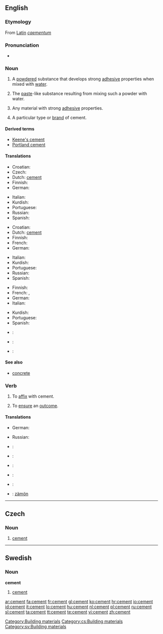 ==English==

===Etymology===
From [[Latin]] ''[[caementum]]''

===Pronunciation===
* {{audio|en-us-cement.ogg|Audio (US)}}

===Noun===
{{wikipedia}}
{{en-noun}}

# {{uncountable}} A [[powdered]] substance that develops strong [[adhesive]] properties when mixed with [[water]].
# {{uncountable}} The [[paste]]-like substance resulting from mixing such a powder with water.
# {{uncountable}} Any material with strong [[adhesive]] properties.
# {{countable}} A particular type or [[brand]] of cement.

====Derived terms====
* [[Keene's cement]]
* [[Portland cement]]

====Translations====
{{trans-top|a powdered substance}}
* Croatian: {{t+|hr|cement|m}}
* Czech: {{t-|cs|cement|m}}
* Dutch: [[cement]] {{n}}
* Finnish: {{t-|fi|sementti}}
* German: {{t-|de|Zement|m}}
{{trans-mid}}
* Italian: {{t+|it|cemento|m}}
* Kurdish: {{t|ku|چه‌مه‌نتۆ|sc=KUchar|}}
* Portuguese: {{t+|pt|cimento|m}}
* Russian: {{t+|ru|цемент|m|tr=cem'ént|sc=Cyrl}}
* Spanish: {{t+|es|cemento|m}}
{{trans-bottom}}

{{trans-top|the paste-like substance}}
* Croatian: {{t+|hr|cement|m}}
* Dutch: [[cement]] {{n}}
* Finnish: {{t-|fi|sementti}}
* French: {{t+|fr|ciment|m}}
* German: {{t-|de|Zement|m}}
{{trans-mid}}
* Italian: {{t+|it|adesivo}}
* Kurdish: {{t|ku|چه‌مه‌نتۆ|sc=KUchar|}}
* Portuguese: {{t+|pt|cimento|m}}
* Russian: {{t+|ru|цемент|m|tr=cem'ént|sc=Cyrl}}
* Spanish: {{t+|es|pegamento}}
{{trans-bottom}}

{{trans-top|any material with strong adhesive properties}}
* Finnish: {{t+|fi|liima}}
* French: {{t+|fr|colle|f}}, {{t+|fr|adhésif|m}}
* German: {{t-|de|Zement|m}}
* Italian: {{t+|it|adesivo}}
{{trans-mid}}
* Kurdish: {{t|ku|چه‌مه‌نتۆ|sc=KUchar}}
* Portuguese: {{t+pt|cimento|m}}
* Spanish: {{t+|es|pegamento}}
{{trans-bottom}}

{{trans-top|a particular type or brand of cement}}
{{trans-mid}}
{{trans-bottom}}

{{checktrans-top}}
* {{ttbc|Interlingua}}: {{t|ia|cemento}}
* {{ttbc|Ido}}: {{t|io|cemento}}
* {{ttbc|Volapük}}: {{t|vo|zäm}}
{{trans-bottom}}

====See also====
* [[concrete]]

===Verb===
{{en-verb}}

# To [[affix]] with cement.
# {{figuratively}} To [[ensure]] an [[outcome]].

====Translations====
{{trans-top|to affix with cement}}
* German: {{t-|de|zementieren}}
{{trans-mid}}
* Russian: {{t|ru|цементировать|tr=cem'entírovat'|sc=Cyrl}} {{impf}}
{{trans-bottom}}

{{trans-top|to ensure an outcome}}
{{trans-mid}}
{{trans-bottom}}

{{checktrans-top}}
* {{ttbc|French}}: {{t|fr|cimenter}}
* {{ttbc|Interlingua}}: {{t|ia|cementar}}
* {{ttbc|Italian}}: {{t-|it|cementare}}
{{checktrans-mid}}
* {{ttbc|Portuguese}}: {{t|pt|cimentar}}
* {{ttbc|Spanish}}: {{t-|es|cementar}}
* {{ttbc|Volapük}}: [[zämön]]
{{checktrans-bottom}}

[[Category:Building materials]]

----

==Czech==

===Noun===
{{cs-noun|g=m}}

# [[#English|cement]]

[[Category:cs:Building materials]]

----

==Swedish==

===Noun===
{{sv-noun-unc-irreg-c|2=cementen}}
'''cement''' {{c}}

# [[#English|cement]]

[[Category:sv:Building materials]]

[[ar:cement]]
[[fa:cement]]
[[fr:cement]]
[[gl:cement]]
[[ko:cement]]
[[hr:cement]]
[[io:cement]]
[[id:cement]]
[[it:cement]]
[[lo:cement]]
[[hu:cement]]
[[nl:cement]]
[[pl:cement]]
[[ru:cement]]
[[sl:cement]]
[[ta:cement]]
[[tt:cement]]
[[te:cement]]
[[vi:cement]]
[[zh:cement]]